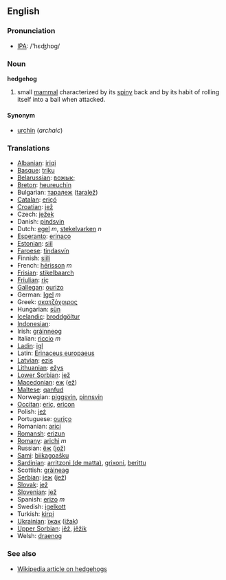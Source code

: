 ==English==
=== Pronunciation ===
*[[w:IPA|IPA]]: /'hɛʤhɒg/

=== Noun ===
'''hedgehog'''

# small [[mammal]] characterized by its [[spiny]] back and by its habit of rolling itself into a ball when attacked.

====Synonym====
*[[urchin]] (''archaic'')

=== Translations ===
*[[Albanian]]: [[iriqi]]
*[[Basque]]: [[triku]]
*[[Belarussian]]: [[вожык;]]
*[[Breton]]: [[heureuchin]]
*Bulgarian: [[таралеж]] ([[taralež]])
*[[Catalan]]: [[eriçó]]
*[[Croatian]]: [[jež]]
*Czech: [[ježek]]
*Danish: [[pindsvin]]
*Dutch: [[egel]] ''m'', [[stekelvarken]] ''n''
*[[Esperanto]]: [[erinaco]]
*[[Estonian]]: [[siil]]
*[[Faroese]]: [[tindasvín]]
*Finnish: [[siili]]
*French: [[hérisson]] ''m''
*[[Frisian]]: [[stikelbaarch]]
*[[Friulian]]: [[riç]]
*[[Gallegan]]: [[ourizo]]
*German: [[Igel]] ''m''
*Greek: [[σκατζόχοιρος]] '' ''
*Hungarian: [[sün]]
*[[Icelandic]]: [[broddgöltur]]
*[[Indonesian]]: [[]]
*Irish: [[gráinneog]]
*Italian: [[riccio]] ''m''
*[[Ladin]]: [[igl]]
*Latin: [[Erinaceus europaeus]] '' ''
*[[Latvian]]: [[ezis]]
*[[Lithuanian]]: [[ežys]]
*[[Lower Sorbian]]: [[jež]]
*[[Macedonian]]: [[еж]] ([[ež]])
*[[Maltese]]: [[qanfud]]
*Norwegian: [[piggsvin]], [[pinnsvin]]
*[[Occitan]]: [[eriç]], [[eriçon]]
*Polish: [[jeż]] '' ''
*Portuguese: [[ouriço]]
*Romanian: [[arici]]
*[[Romansh]]: [[erizun]]
*[[Romany]]: [[arichi]] ''m''
*Russian: [[ёж]] ([[jož]]) '' ''
*[[Sami]]: [[biikagoašku]]
*[[Sardinian]]: [[arritzoni (de matta)]], [[grixoni]], [[berittu]]
*Scottish: [[gràineag]]
*[[Serbian]]: [[jеж]] ([[jež]])
*[[Slovak]]: [[jež]]
*[[Slovenian]]: [[jež]]
*Spanish: [[erizo]] ''m''
*Swedish: [[igelkott]]
*Turkish: [[kirpi]]
*[[Ukrainian]]: [[їжак]] ([[ižak]])
*[[Upper Sorbian]]: [[jěž]], [[jěžik]]
*Welsh: [[draenog]]

===See also===
*[[en:hedgehog|Wikipedia article on hedgehogs]]